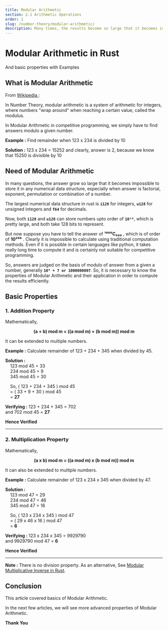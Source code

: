 ```yaml
---
title: Modular Arithmetic
section: 2.1 Arithmetic Operations
order: 1
slug: /number-theory/modular-arithmetic/
description: Many times, the results become so large that it becomes impossible to store them in any numerical data structure. This article covers basics of Modular Arithmetic.
---
```


# Modular Arithmetic in Rust
And basic properties with Examples

## What is Modular Arithmetic

From <a target="_blank" rel="noreferrer noopener" href="https://en.wikipedia.org/wiki/Modular_arithmetic#:~:text=In%20mathematics%2C%20modular%20arithmetic%20is,Disquisitiones%20Arithmeticae%2C%20published%20in%201801."> Wikipedia </a>:

In Number Theory, modular arithmetic is a system of arithmetic for integers, where numbers "wrap around" when reaching a certain value, called the modulus.

In Modular Arithmetic in competitive programming, we simply have to find answers modulo a given number. 

**Example :** Find remainder when 123 x 234 is divided by 10

**Solution :** 123 x 234 = 15252 and clearly, answer is 2, because we know that 15250 is divisible by 10

## Need of Modular Arithmetic

In many questions, the answer grow so large that it becomes impossible to store it in any numerical data structure, especially when answer is factorial, exponent, permutation or combination of a number.

The largest numerical data structure in rust is **`i128`** for integers, **`u128`** for unsigned integers and **`f64`** for decimals.

Now, both **`i128`** and **`u128`** can store numbers upto order of **`10³⁸`**, which is pretty large, and both take 128 bits to represent.

But now suppose you have to tell the answer of **¹⁰⁰⁰C₅₀₀** , which is of order of **10²⁹⁹** . Clearly it is impossible to calculate using traditional computation methods. Even if it is possible in certain languages like python, it takes really long time to compute it and is certainly not suitable for competitive programming.

So, answers are judged on the basis of modulo of answer from a given a number, generally **`10⁹ + 7 or 1000000007`**. So, it is necessary to know the properties of Modular Arithmetic and their application in order to compute the results efficiently.

## Basic Properties
### 1. Addition Property

Mathematically,
<center> <b>(a + b) mod m = ((a mod m) + (b mod m)) mod m</b> </center>

It can be extended to multiple numbers.

**Example :** Calculate remainder of 123 + 234 + 345 when divided by 45.

**Solution :**<br />
&nbsp; &nbsp; 123 mod 45 = 33 <br />
&nbsp; &nbsp; 234 mod 45 = 9 <br />
&nbsp; &nbsp; 345 mod 45 = 30 <br />

&nbsp; &nbsp; So, ( 123 + 234 + 345 ) mod 45 <br />
&nbsp; &nbsp; = ( 33 + 9 + 30 ) mod 45 <br />
&nbsp; &nbsp; = **27** <br />

**Verifying :**
123 + 234 + 345 = 702 <br />
and 702 mod 45 = **27** <br />

**Hence Verified**

<hr />

### 2. Multiplication Property

Mathematically,
<center> <b>(a x b) mod m = ((a mod m) x (b mod m)) mod m</b> </center>

It can also be extended to multiple numbers.

**Example :** Calculate remainder of 123 x 234 x 345 when divided by 47.

**Solution :**<br />
&nbsp; &nbsp; 123 mod 47 = 29 <br />
&nbsp; &nbsp; 234 mod 47 = 46 <br />
&nbsp; &nbsp; 345 mod 47 = 16 <br />

&nbsp; &nbsp; So, ( 123 x 234 x 345 ) mod 47 <br />
&nbsp; &nbsp; = ( 29 x  46 x  16 ) mod 47 <br />
&nbsp; &nbsp; = **6** <br />

**Verifying :**
123 x 234 x 345 = 9929790 <br />
and 9929790 mod 47 = **6** <br />

**Hence Verified**

<hr />

**Note :** There is no division property. As an alternative, See [Modular Multiplicative Inverse in Rust](/number-theory/modular-inverse/).

## Conclusion

This article covered basics of Modular Arithmetic.

In the next few articles, we will see more advanced properties of Modular Arithmetic.

**Thank You**



<SEO title="Modular Arithmetic - Rust Programming"
        description="Many times, the results become so large that it becomes impossible to store them in any numerical data structure. This article covers basics of Modular Arithmetic."
/>
